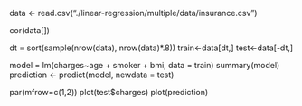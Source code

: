data <- read.csv("./linear-regression/multiple/data/insurance.csv")

cor(data[])

dt = sort(sample(nrow(data), nrow(data)*.8))
train<-data[dt,]
test<-data[-dt,]

model = lm(charges~age + smoker + bmi, data = train)
summary(model)
prediction <- predict(model, newdata = test)

par(mfrow=c(1,2))
plot(test$charges)
plot(prediction)
